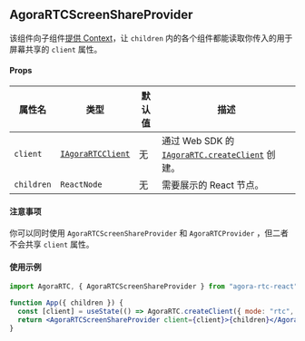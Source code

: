## AgoraRTCScreenShareProvider

该组件向子组件[提供 Context](https://react.dev/learn/passing-data-deeply-with-context)，让 `children` 内的各个组件都能读取你传入的用于屏幕共享的 `client` 属性。

#### Props

| 属性名     | 类型                                                                    | 默认值 | 描述                                                                                                         |
| ---------- | ----------------------------------------------------------------------- | ------ | ------------------------------------------------------------------------------------------------------------ |
| `client`   | [`IAgoraRTCClient`](/api-ref/rtc/react/interfaces/iagorartcclient.html) | 无     | 通过 Web SDK 的 [`IAgoraRTC.createClient`](/api-ref/rtc/react/interfaces/iagorartc.html#createclient) 创建。 |
| `children` | `ReactNode`                                                             | 无     | 需要展示的 React 节点。                                                                                      |

#### 注意事项

你可以同时使用 `AgoraRTCScreenShareProvider` 和 `AgoraRTCProvider` ，但二者不会共享 `client` 属性。

#### 使用示例

```jsx
import AgoraRTC, { AgoraRTCScreenShareProvider } from "agora-rtc-react";

function App({ children }) {
  const [client] = useState(() => AgoraRTC.createClient({ mode: "rtc", codec: "vp8" }));
  return <AgoraRTCScreenShareProvider client={client}>{children}</AgoraRTCScreenShareProvider>;
}
```
